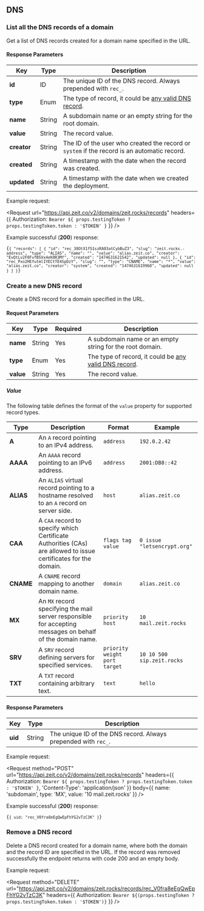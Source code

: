 
## DNS

### List all the DNS records of a domain

<Endpoint method="GET" url="/v2/domains/:domain/records" />

Get a list of DNS records created for a domain name specified in the URL.

#### Response Parameters

| Key         | <HelpLink href="#api-basics/types" hasIcon>Type</HelpLink> | Description                                                                                                     |
| ----------- | ---------------------------------------------------------- | --------------------------------------------------------------------------------------------------------------- |
| **id**      | <HelpLink href="#api-basics/types">ID</HelpLink>           | The unique ID of the DNS record. Always prepended with `rec_`.                                                  |
| **type**    | <HelpLink href="#api-basics/types">Enum</HelpLink>         | The type of record, it could be [any valid DNS record](https://en.wikipedia.org/wiki/List_of_DNS_record_types). |
| **name**    | <HelpLink href="#api-basics/types">String</HelpLink>       | A subdomain name or an empty string for the root domain.                                                        |
| **value**   | <HelpLink href="#api-basics/types">String</HelpLink>       | The record value.                                                                                               |
| **creator** | <HelpLink href="#api-basics/types">String</HelpLink>       | The ID of the user who created the record or `system` if the record is an automatic record.                     |
| **created** | <HelpLink href="#api-basics/types">String</HelpLink>       | A timestamp with the date when the record was created.                                                          |
| **updated** | <HelpLink href="#api-basics/types">String</HelpLink>       | A timestamp with the date when we created the deployment.                                                       |

<Example>
  <span>Example request:</span>

<Request
  url="https://api.zeit.co/v2/domains/zeit.rocks/records"
  headers={{
    Authorization: `Bearer ${
      props.testingToken ? props.testingToken.token : '$TOKEN'
    }`
  }}
/>

Example successful (**200**) response:

<Code lang="json">{`{
  "records": [
    {
      "id": "rec_38OtX1f51szRA03atCybBuZ3",
      "slug": "zeit.rocks.-address",
      "type": "ALIAS",
      "name": "",
      "value": "alias.zeit.co",
      "creator": "EvQtLv2F0FvfB5Vx4eK0R3Mf",
      "created": "1474631621542",
      "updated": null
    },
    {
      "id": "rec_Pxo2HEfutmlIYECtTE4SpDzY",
      "slug": "",
      "type": "CNAME",
      "name": "*",
      "value": "alias.zeit.co",
      "creator": "system",
      "created": "1474631619960",
      "updated": null
    }
  ]
}`}</Code>
</Example>

### Create a new DNS record

<Endpoint method="POST" url="/v2/domains/:domain/records" />

Create a DNS record for a domain specified in the URL.

#### Request Parameters

| Key       | <HelpLink href="#api-basics/types" hasIcon>Type</HelpLink> | Required | Description                                                                                                     |
| --------- | ---------------------------------------------------------- | -------- | --------------------------------------------------------------------------------------------------------------- |
| **name**       | <HelpLink href="#api-basics/types">String</HelpLink>       | Yes      | A subdomain name or an empty string for the root domain.                                                        |
| **type**  | <HelpLink href="#api-basics/types">Enum</HelpLink>         | Yes      | The type of record, it could be [any valid DNS record](https://en.wikipedia.org/wiki/List_of_DNS_record_types). |
| **value** | <HelpLink href="#api-basics/types">String</HelpLink>       | Yes      | The record value.                                                                                               |

##### Value

The following table defines the format of the `value` property for supported record types.

| Type      | Description                                                                                                     | Format                        | Example                     |
| --------- | --------------------------------------------------------------------------------------------------------------- | ----------------------------- | --------------------------- |
| **A**     | An `A` record pointing to an IPv4 address.                                                                      | `address`                     | `192.0.2.42`                |
| **AAAA**  | An `AAAA` record pointing to an IPv6 address.                                                                   | `address`                     | `2001:DB8::42`              |
| **ALIAS** | An `ALIAS` virtual record pointing to a hostname resolved to an `A` record on server side.                      | `host`                        | `alias.zeit.co`             |
| **CAA**   | A `CAA` record to specify which Certificate Authorities (CAs) are allowed to issue certificates for the domain. | `flags tag value`             | `0 issue "letsencrypt.org"` |
| **CNAME** | A `CNAME` record mapping to another domain name.                                                                | `domain`                      | `alias.zeit.co`             |
| **MX**    | An `MX` record specifying the mail server responsible for accepting messages on behalf of the domain name.      | `priority host`               | `10 mail.zeit.rocks`        |
| **SRV**   | A `SRV` record defining servers for specified services.                                                         | `priority weight port target` | `10 10 500 sip.zeit.rocks`  |
| **TXT**   | A `TXT` record containing arbitrary text.                                                                       | `text`                        | `hello`                     |

#### Response Parameters

| Key     | <HelpLink href="#api-basics/types" hasIcon>Type</HelpLink> | Description                                                    |
| ------- | ---------------------------------------------------------- | -------------------------------------------------------------- |
| **uid** | <HelpLink href="#api-basics/types">String</HelpLink>       | The unique ID of the DNS record. Always prepended with `rec_`. |

<Example>
  <span>Example request:</span>

<Request
  method="POST"
  url="https://api.zeit.co/v2/domains/zeit.rocks/records"
  headers={{
    Authorization: `Bearer ${
      props.testingToken ? props.testingToken.token : '$TOKEN'
    }`,
    'Content-Type': 'application/json'
  }}
  body={{
    name: 'subdomain',
    type: 'MX',
    value: '10 mail.zeit.rocks'
  }}
/>

Example successful (**200**) response:

<Code lang="json">{`{
  uid: "rec_V0fra8eEgQwEpFhYG2vTzC3K"
}`}</Code>
</Example>

### Remove a DNS record

<Endpoint method="DELETE" url="/v2/domains/:domain/records/:recId" />

Delete a DNS record created for a domain name, where both the domain
and the record ID are specified in the URL. If the record was removed
successfully the endpoint returns with code 200 and an empty body.

<Example>
  <span>Example request:</span>

  <Request
    method="DELETE"
    url="https://api.zeit.co/v2/domains/zeit.rocks/records/rec_V0fra8eEgQwEpFhYG2vTzC3K"
    headers={{
      Authorization: `Bearer ${(props.testingToken ? props.testingToken.token : '$TOKEN')}`
    }}
  />
</Example>
